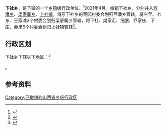 {{中国乡级行政区|14/03/22/202/000}}

'''下社乡'''，是{{PRC admin/fullname|14/03/22/202/000|3}}下辖的一个[[乡镇|乡镇]]级行政单位。<ref>{{PRC admin/ref sgc|{{PRC admin/parent|14/03/22/202/000}}}}</ref>2021年4月，撤销下社乡，分别并入[[西潘乡|西潘乡]]、[[梁家寨乡|梁家寨乡]]、[[上社镇|上社镇]]。将原下社乡的枣园村委会划归西潘乡管辖，将庄里、七东、王家滩3个村委会划归梁家寨乡管辖，将下社、樊家汇、细腰、乔家庄、下庄、会里6个村委会划归上社镇管辖<ref>{{Cite web|title=【通告】阳泉两个乡级行政区划有调整_媒体_澎湃新闻-The Paper|url=https://www.thepaper.cn/newsDetail_forward_12274712|access-date=2022-06-09|work=www.thepaper.cn}}</ref>。

== 行政区划 ==

下社乡下辖以下地区：<ref>{{PRC admin/ref sgc|14/03/22/202/000}}</ref>

{{PRC admin/children|14/03/22/202/000}}。

== 参考资料 ==

{{reflist}}

{{行政区划小作品}}
{{PRC admin/navcat|14/03/22/202/000}}

[[Category:已撤销的山西省乡级行政区|Category:已撤销的山西省乡级行政区]]